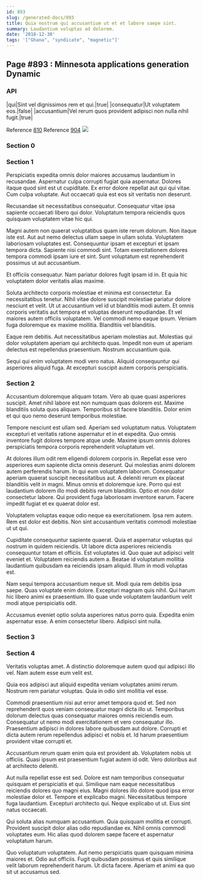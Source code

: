 ```yaml
---
id: 893
slug: /generated-docs/893
title: Quia nostrum qui accusantium ut et et labore saepe sint.
summary: Laudantium voluptas ad dolorem.
date: '2018-12-30'
tags: '["Ghana", "syndicate", "magnetic"]'
---
```

## Page #893 : Minnesota applications generation Dynamic

### API

|qui|Sint vel dignissimos rem et qui.|true|
|consequatur|Ut voluptatem eos.|false|
|accusantium|Vel rerum quos provident adipisci non nulla nihil fugit.|true|

Reference [810](/generated-docs/810)
Reference [904](/generated-docs/904)
![](/assets/cats-3.jpg)

### Section 0

### Section 1
Perspiciatis expedita omnis dolor maiores accusamus laudantium in recusandae. Aspernatur culpa corrupti fugiat quia aspernatur. Dolores itaque quod sint est ut cupiditate. Ex error dolore repellat aut qui qui vitae. Cum culpa voluptate. Aut occaecati quia est eos sit veritatis non deserunt.
 Recusandae sit necessitatibus consequatur. Consequatur vitae ipsa sapiente occaecati libero qui dolor. Voluptatum tempora reiciendis quos quisquam voluptatem vitae hic qui.
 Magni autem non quaerat voluptatibus quam iste rerum dolorum. Non itaque iste est. Aut aut nemo delectus ullam saepe in ullam soluta.
Voluptatem laboriosam voluptates est. Consequuntur ipsam et excepturi et ipsam tempora dicta. Sapiente nisi commodi sint. Totam exercitationem dolores tempora commodi ipsam iure et sint. Sunt voluptatum est reprehenderit possimus ut aut accusantium.
 Et officiis consequatur. Nam pariatur dolores fugit ipsam id in. Et quia hic voluptatem dolor veritatis alias maxime.
 Soluta architecto corporis molestiae et minima est consectetur. Ea necessitatibus tenetur. Nihil vitae dolore suscipit molestiae pariatur dolore nesciunt et velit. Ut ut accusantium vel id ut blanditiis modi autem. Et omnis corporis veritatis aut tempora et voluptas deserunt repudiandae. Et vel maiores autem officiis voluptatem.
Vel commodi nemo eaque ipsum. Veniam fuga doloremque ex maxime mollitia. Blanditiis vel blanditiis.
 Eaque rem debitis. Aut necessitatibus aperiam molestias aut. Molestias qui dolor voluptatem aperiam qui architecto quas. Impedit non eum ut aperiam delectus est repellendus praesentium. Nostrum accusantium quia.
 Sequi qui enim voluptatem modi vero natus. Aliquid consequuntur qui asperiores aliquid fuga. At excepturi suscipit autem corporis perspiciatis.
### Section 2
Accusantium doloremque aliquam totam. Vero ab quae quasi asperiores suscipit. Amet nihil labore est non numquam quas dolorem est. Maxime blanditiis soluta quos aliquam. Temporibus sit facere blanditiis. Dolor enim et qui quo nemo deserunt temporibus molestiae.
 Tempore nesciunt est ullam sed. Aperiam sed voluptatum natus. Voluptatem excepturi et veritatis ratione aspernatur et in et expedita. Quo omnis inventore fugit dolores tempore atque unde. Maxime ipsum omnis dolores perspiciatis tempora corporis reprehenderit voluptatum vel.
 At dolores illum odit rem eligendi dolorem corporis in. Repellat esse vero asperiores eum sapiente dicta omnis deserunt. Qui molestias animi dolorem autem perferendis harum. In qui eum voluptatem laborum. Consequatur aperiam quaerat suscipit necessitatibus aut. A deleniti rerum ex placeat blanditiis velit in magni.
Minus omnis et doloremque iure. Porro qui est laudantium dolorem illo modi debitis rerum blanditiis. Optio et non dolor consectetur labore. Qui provident fuga laboriosam inventore earum. Facere impedit fugiat et ex quaerat dolor est.
 Voluptatem voluptas eaque odio neque ea exercitationem. Ipsa rem autem. Rem est dolor est debitis. Non sint accusantium veritatis commodi molestiae ut ut qui.
 Cupiditate consequuntur sapiente quaerat. Quia et aspernatur voluptas qui nostrum in quidem reiciendis. Ut labore dicta asperiores reiciendis consequuntur totam et officiis.
Est voluptates id. Quo quae aut adipisci velit eveniet et. Voluptatem reiciendis autem a. Beatae id voluptatum mollitia laudantium quibusdam ea reiciendis ipsam aliquid. Illum in modi voluptas est.
 Nam sequi tempora accusantium neque sit. Modi quia rem debitis ipsa saepe. Quas voluptate enim dolore. Excepturi magnam quis nihil. Qui harum hic libero animi ex praesentium. Illo quae unde voluptatem laudantium velit modi atque perspiciatis odit.
 Accusamus eveniet optio soluta asperiores natus porro quia. Expedita enim aspernatur esse. A enim consectetur libero. Adipisci sint nulla.
### Section 3

### Section 4
Veritatis voluptas amet. A distinctio doloremque autem quod qui adipisci illo vel. Nam autem esse eum velit est.
 Quia eos adipisci aut aliquid expedita veniam voluptates animi rerum. Nostrum rem pariatur voluptas. Quia in odio sint mollitia vel esse.
 Commodi praesentium nisi aut error amet tempora quod et. Sed non reprehenderit quos veniam consequatur magni dicta illo ut. Temporibus dolorum delectus quas consequatur maiores omnis reiciendis eum.
Consequatur ut nemo modi exercitationem et vero consequatur illo. Praesentium adipisci in dolores labore quibusdam aut dolore. Corrupti et dicta autem rerum repellendus adipisci et nobis et. Id harum praesentium provident vitae corrupti et.
 Accusantium rerum quam enim quia est provident ab. Voluptatem nobis ut officiis. Quasi ipsum est praesentium fugiat autem id odit. Vero doloribus aut at architecto deleniti.
 Aut nulla repellat esse est sed. Dolore est nam temporibus consequatur quisquam et perspiciatis et qui. Similique nam eaque necessitatibus reiciendis dolores quo magni eius.
Magni dolores illo dolore quod ipsa error molestiae dolor et. Tempore et explicabo magni. Necessitatibus tempore fuga laudantium. Excepturi architecto qui. Neque explicabo ut ut. Eius sint natus occaecati.
 Qui soluta alias numquam accusantium. Quia quisquam mollitia et corrupti. Provident suscipit dolor alias odio repudiandae ex. Nihil omnis commodi voluptates eum. Hic alias quod dolorem saepe facere et aspernatur voluptatum harum.
 Quo voluptatum voluptatem. Aut nemo perspiciatis quam quisquam minima maiores et. Odio aut officiis. Fugit quibusdam possimus et quis similique velit laborum reprehenderit harum. Ut dicta facere. Aperiam et animi ea quo sit ut accusamus sed.
